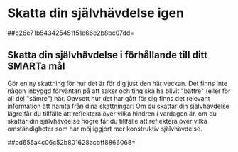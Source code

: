 # Skatta din självhävdelse igen

##c26e71b543425451f51e66e2b8bc07dd=

## Skatta din självhävdelse i förhållande till ditt SMARTa mål

Gör en ny skattning för hur det är för dig just den här veckan. Det
finns inte någon inbyggd förväntan på att saker och ting ska ha blivit
\"bättre\" (eller för all del \"sämre\") här. Oavsett hur det har gått
för dig finns det relevant information att hämta från dina skattningar:
Om du skattar din självhävdelse lägre får du tillfälle att reflektera
över vilka hindren i vardagen är, om du skattar din självhävdelse högre
får du tillfälle att reflektera över vilka omständigheter som har
möjliggjort mer konstruktiv självhävdelse.

##cd655a4c06c52b801628acbff8866068=
